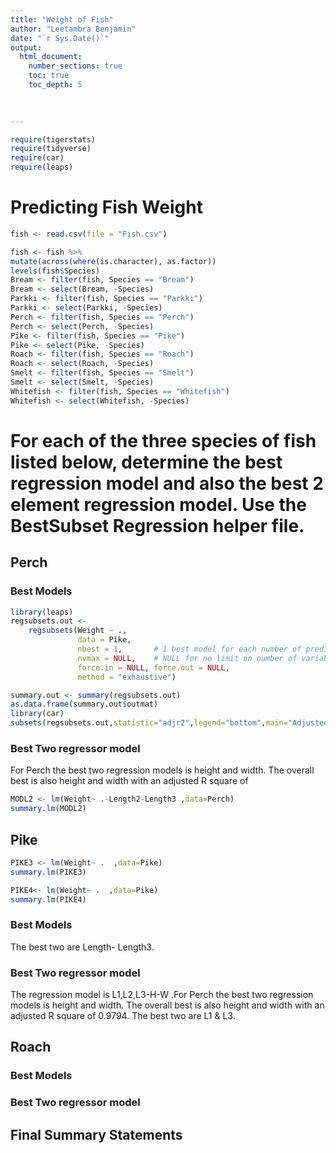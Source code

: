```yaml
---
title: "Weight of Fish"
author: "Leetambra Benjamin"
date: "`r Sys.Date()`"  
output: 
  html_document:
    number_sections: true
    toc: true
    toc_depth: 5

 
    
---
```



```r
require(tigerstats)
require(tidyverse)
require(car)
require(leaps)
```

# Predicting Fish Weight
```r
fish <- read.csv(file = "Fish.csv")
```

```r
 
fish <- fish %>%
mutate(across(where(is.character), as.factor))
levels(fish$Species)
Bream <- filter(fish, Species == "Bream")
Bream <- select(Bream, -Species) 
Parkki <- filter(fish, Species == "Parkki")
Parkki <- select(Parkki, -Species) 
Perch <- filter(fish, Species == "Perch")
Perch <- select(Perch, -Species) 
Pike <- filter(fish, Species == "Pike")
Pike <- select(Pike, -Species) 
Roach <- filter(fish, Species == "Roach")
Roach <- select(Roach, -Species) 
Smelt <- filter(fish, Species == "Smelt")
Smelt <- select(Smelt, -Species) 
Whitefish <- filter(fish, Species == "Whitefish")
Whitefish <- select(Whitefish, -Species) 
```

# For each of the three species of fish listed below, determine the best regression model and also the best 2 element regression model. Use the BestSubset Regression helper file.


## Perch

### Best Models
```r
library(leaps)
regsubsets.out <-
    regsubsets(Weight ~ .,
               data = Pike,
               nbest = 1,       # 1 best model for each number of predictors
               nvmax = NULL,    # NULL for no limit on number of variables
               force.in = NULL, force.out = NULL,
               method = "exhaustive")

summary.out <- summary(regsubsets.out)
as.data.frame(summary.out$outmat)
library(car)
subsets(regsubsets.out,statistic="adjr2",legend="bottom",main="Adjusted R^2")
```
### Best Two regressor model
For Perch the best two regression models is height and width. The overall best is also height and width with an adjusted R square  of
```r
MODL2 <- lm(Weight~ .-Length2-Length3 ,data=Perch)
summary.lm(MODL2)
```

## Pike
```r
PIKE3 <- lm(Weight~ .  ,data=Pike)
summary.lm(PIKE3)
```

```r
PIKE4<- lm(Weight~ .  ,data=Pike)
summary.lm(PIKE4)
```

### Best Models

 The best two are Length- Length3.



### Best Two regressor model
The regression model is L1,L2,L3-H-W .For Perch the best two regression models is height and width. The overall best is also height and width with an adjusted R square  of 0.9794. The best two are L1 & L3.




## Roach

### Best Models

### Best Two regressor model

## Final Summary Statements